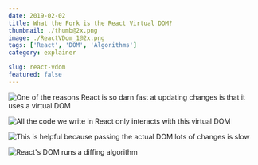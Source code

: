 ```yaml
---
date: 2019-02-02
title: What the Fork is the React Virtual DOM?
thumbnail: ./thumb@2x.png
image: ./ReactVDom_1@2x.png
tags: ['React', 'DOM', 'Algorithms']
category: explainer

slug: react-vdom
featured: false
---
```


![One of the reasons React is so darn fast at updating changes  is that it uses a virtual DOM](./ReactVDom_1@2x.png)

![All the code we write in React only interacts with this virtual DOM](./ReactVDom_2@2x.png)

![This is helpful because passing the actual DOM lots of changes is slow](./ReactVDom_3@2x.png)

![React's DOM runs a diffing algorithm](./ReactVDom_4@2x.png)
